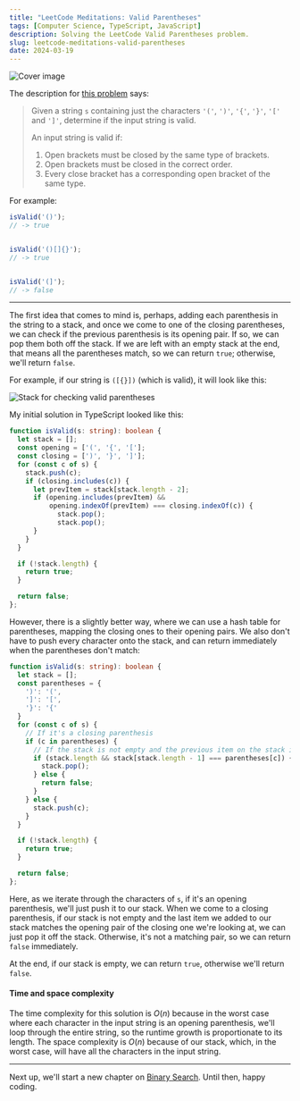 ```yaml
---
title: "LeetCode Meditations: Valid Parentheses"
tags: [Computer Science, TypeScript, JavaScript]
description: Solving the LeetCode Valid Parentheses problem.
slug: leetcode-meditations-valid-parentheses
date: 2024-03-19
---
```


![Cover image](https://raw.githubusercontent.com/rivea0/leetcode-meditations-assets/main/src/2024-03-19/19-lm.png)

The description for [this problem](https://leetcode.com/problems/valid-parentheses) says:

> Given a string `s` containing just the characters `'('`, `')'`, `'{'`, `'}'`, `'['` and `']'`, determine if the input string is valid.
>
> An input string is valid if:
> 
> 1. Open brackets must be closed by the same type of brackets.
> 2. Open brackets must be closed in the correct order.
> 3. Every close bracket has a corresponding open bracket of the same type.

For example: 

```ts
isValid('()');
// -> true


isValid('()[]{}');
// -> true


isValid('(]');
// -> false
```

---

The first idea that comes to mind is, perhaps, adding each parenthesis in the string to a stack, and once we come to one of the closing parentheses, we can check if the previous parenthesis is its opening pair. If so, we can pop them both off the stack. If we are left with an empty stack at the end, that means all the parentheses match, so we can return `true`; otherwise, we'll return `false`.

For example, if our string is `([{}])` (which is valid), it will look like this:

![Stack for checking valid parentheses](https://raw.githubusercontent.com/rivea0/leetcode-meditations-assets/main/src/2024-03-17/stack.gif)

My initial solution in TypeScript looked like this:

```ts
function isValid(s: string): boolean {
  let stack = [];
  const opening = ['(', '{', '['];
  const closing = [')', '}', ']'];
  for (const c of s) {
    stack.push(c);
    if (closing.includes(c)) {
      let prevItem = stack[stack.length - 2];
      if (opening.includes(prevItem) && 
          opening.indexOf(prevItem) === closing.indexOf(c)) {
            stack.pop();
            stack.pop();
      }
    }
  }

  if (!stack.length) {
    return true;
  }

  return false;
};
```

However, there is a slightly better way, where we can use a hash table for parentheses, mapping the closing ones to their opening pairs. We also don't have to push every character onto the stack, and can return immediately when the parentheses don't match:

```ts
function isValid(s: string): boolean {
  let stack = [];
  const parentheses = {
    ')': '(',
    ']': '[',
    '}': '{'
  }
  for (const c of s) {
    // If it's a closing parenthesis
    if (c in parentheses) { 
      // If the stack is not empty and the previous item on the stack is its opening pair
      if (stack.length && stack[stack.length - 1] === parentheses[c]) {
        stack.pop();
      } else {
        return false;
      }
    } else {
      stack.push(c);
    }
  }

  if (!stack.length) {
    return true;
  }

  return false;
};
```

Here, as we iterate through the characters of `s`, if it's an opening parenthesis, we'll just push it to our stack. When we come to a closing parenthesis, if our stack is not empty and the last item we added to our stack matches the opening pair of the closing one we're looking at, we can just pop it off the stack. Otherwise, it's not a matching pair, so we can return `false` immediately. 

At the end, if our stack is empty, we can return `true`, otherwise we'll return `false`.

#### Time and space complexity

The time complexity for this solution is $O(n)$ because in the worst case where each character in the input string is an opening parenthesis, we'll loop through the entire string, so the runtime growth is proportionate to its length.
The space complexity is $O(n)$ because of our stack, which, in the worst case, will have all the characters in the input string.

---

Next up, we'll start a new chapter on [Binary Search](https://en.wikipedia.org/wiki/Binary_search_algorithm). Until then, happy coding.
